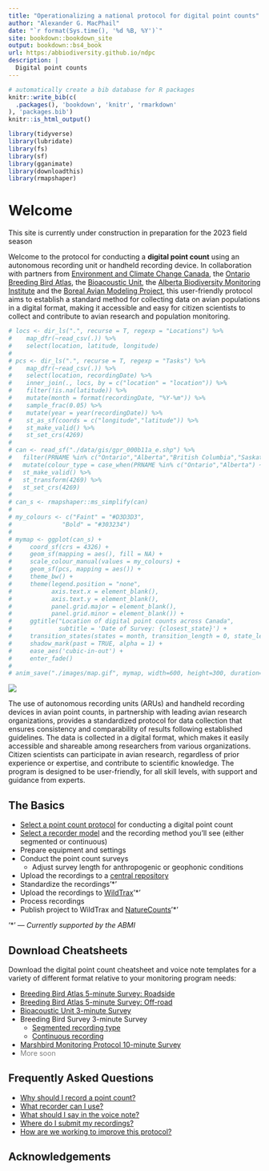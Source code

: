 ```yaml
--- 
title: "Operationalizing a national protocol for digital point counts"
author: "Alexander G. MacPhail"
date: "`r format(Sys.time(), '%d %B, %Y')`"
site: bookdown::bookdown_site
output: bookdown::bs4_book
url: https:/abbiodiversity.github.io/ndpc
description: |
  Digital point counts
---
```


```r
# automatically create a bib database for R packages
knitr::write_bib(c(
  .packages(), 'bookdown', 'knitr', 'rmarkdown'
), 'packages.bib')
knitr::is_html_output()

library(tidyverse)
library(lubridate)
library(fs)
library(sf)
library(gganimate)
library(downloadthis)
library(rmapshaper)
```

# Welcome {.unnumbered}

::: {.rmdnote}
This site is currently under construction in preparation for the 2023 field season
:::

Welcome to the protocol for conducting a **digital point count** using an autonomous recording unit or handheld recording device. In collaboration with partners from [Environment and Climate Change Canada](https://www.canada.ca/en/environment-climate-change.html), the [Ontario Breeding Bird Atlas](https://www.birdsontario.org/), the [Bioacoustic Unit](http://bioacoustic.abmi.ca/), the [Alberta Biodiversity Monitoring Institute](https://abmi.ca/home.html) and the [Boreal Avian Modeling Project](https://borealbirds.ca/), this user-friendly protocol aims to establish a standard method for collecting data on avian populations in a digital format, making it accessible and easy for citizen scientists to collect and contribute to avian research and population monitoring.

```r

# locs <- dir_ls(".", recurse = T, regexp = "Locations") %>%
#    map_dfr(~read_csv(.)) %>%
#    select(location, latitude, longitude)
# 
# pcs <- dir_ls(".", recurse = T, regexp = "Tasks") %>%
#    map_dfr(~read_csv(.)) %>%
#    select(location, recordingDate) %>%
#    inner_join(., locs, by = c("location" = "location")) %>%
#    filter(!is.na(latitude)) %>%
#    mutate(month = format(recordingDate, "%Y-%m")) %>%
#    sample_frac(0.05) %>%
#    mutate(year = year(recordingDate)) %>%
#    st_as_sf(coords = c("longitude","latitude")) %>%
#    st_make_valid() %>%
#    st_set_crs(4269)
# 
# can <- read_sf("./data/gis/gpr_000b11a_e.shp") %>%
#   filter(PRNAME %in% c("Ontario","Alberta","British Columbia","Saskatchewan","Manitoba")) %>%
#   mutate(colour_type = case_when(PRNAME %in% c("Ontario","Alberta") ~ "Bold", TRUE ~ "Faint")) %>%
#   st_make_valid() %>%
#   st_transform(4269) %>%
#   st_set_crs(4269)
# 
# can_s <- rmapshaper::ms_simplify(can)
# 
# my_colours <- c("Faint" = "#D3D3D3", 
#              "Bold" = "#303234")
# 
# mymap <- ggplot(can_s) +
#     coord_sf(crs = 4326) +
#     geom_sf(mapping = aes(), fill = NA) +
#     scale_colour_manual(values = my_colours) + 
#     geom_sf(pcs, mapping = aes()) +
#     theme_bw() +
#     theme(legend.position = "none",
#           axis.text.x = element_blank(),
#           axis.text.y = element_blank(),
#           panel.grid.major = element_blank(),
#           panel.grid.minor = element_blank()) +
#     ggtitle("Location of digital point counts across Canada",
#             subtitle = 'Date of Survey: {closest_state}') + 
#     transition_states(states = month, transition_length = 0, state_length = , wrap = T) +
#     shadow_mark(past = TRUE, alpha = 1) +
#     ease_aes('cubic-in-out') +
#     enter_fade()
# 
# anim_save("./images/map.gif", mymap, width=600, height=300, duration=5)
```

![](./images/map.gif)

The use of autonomous recording units (ARUs) and handheld recording devices in avian point counts, in partnership with leading avian research organizations, provides a standardized protocol for data collection that ensures consistency and comparability of results following established guidelines. The data is collected in a digital format, which makes it easily accessible and shareable among researchers from various organizations. Citizen scientists can participate in avian research, regardless of prior experience or expertise, and contribute to scientific knowledge. The program is designed to be user-friendly, for all skill levels, with support and guidance from experts.

## The Basics {.unnumbered}

- [Select a point count protocol](#download-cheatsheets) for conducting a digital point count
- [Select a recorder model](#selecting-a-recorder) and the recording method you'll see (either segmented or continuous)
- Prepare equipment and settings
- Conduct the point count surveys
  + Adjust survey length for anthropogenic or geophonic conditions
- Upload the recordings to a [central repository](#data-submission)
- Standardize the recordings'*'
- Upload the recordings to [WildTrax](https://www.wildtrax.ca)'*'
- Process recordings
- Publish project to WildTrax and [NatureCounts](#canavian)'*'

'\*' --- *Currently supported by the ABMI*

## Download Cheatsheets {.unnumbered}

Download the digital point count cheatsheet and voice note templates for a variety of different format relative to your monitoring program needs:

- [Breeding Bird Atlas 5-minute Survey: Roadside]()
- [Breeding Bird Atlas 5-minute Survey: Off-road]()
- [Bioacoustic Unit 3-minute Survey]()
- Breeding Bird Survey 3-minute Survey
  - [Segmented recording type]()
  - [Continuous recording]()
- [Marshbird Monitoring Protocol 10-minute Survey]()
- <span style="color:grey;">More soon</span>

## Frequently Asked Questions {.unnumbered}

- [Why should I record a point count?](#introduction)
- [What recorder can I use?](#selecting-a-recorder)
- [What should I say in the voice note?](#voice-notes)
- [Where do I submit my recordings?](#data-submission)
- [How are we working to improve this protocol?](#discussion)

## Acknowledgements {.unnumbered}
